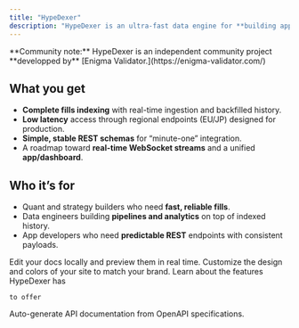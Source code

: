 ```yaml
---
title: "HypeDexer"
description: "HypeDexer is an ultra-fast data engine for **building apps**, **dashboards**, and **trading algorithms** on top of Hyperliquid market data. It provides real-time fills indexing, production-ready REST endpoints, and low-latency access via regional API gateways in Europe  and Japan."
---
```


<Info>
  **Community note:** HypeDexer is an independent community project **developped by** [Enigma Validator.](https://enigma-validator.com/) 
</Info>

## What you get

- **Complete fills indexing** with real-time ingestion and backfilled history.
- **Low latency** access through regional endpoints (EU/JP) designed for production.
- **Simple, stable REST schemas** for “minute-one” integration.
- A roadmap toward **real-time WebSocket streams** and a unified **app/dashboard**.

## Who it’s for

- Quant and strategy builders who need **fast, reliable fills**.
- Data engineers building **pipelines and analytics** on top of indexed history.
- App developers who need **predictable REST** endpoints with consistent payloads.

<Columns cols={2}>
  <Card title="API documentation" icon="file-code" href="/api/introduction">
    Edit your docs locally and preview them in real time.
  </Card>
  <Card title="API KEY" icon="key" href="/rest-api-reference/authentification">
    Customize the design and colors of your site to match your brand.
  </Card>
  <Card title="Features" icon="list-check" href="/api/features">
    Learn about the features HypeDexer has

    to offer
  </Card>
  <Card title="Pricing" icon="tag" href="/guides/pricing">
    Auto-generate API documentation from OpenAPI specifications.
  </Card>
</Columns>